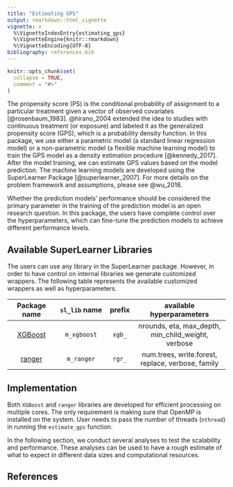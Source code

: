 ```yaml
---
title: "Estimating GPS"
output: rmarkdown::html_vignette
vignette: >
  %\VignetteIndexEntry{estimating_gps}
  %\VignetteEngine{knitr::rmarkdown}
  %\VignetteEncoding{UTF-8}
bibliography: references.bib
---
```


```r
knitr::opts_chunk$set(
  collapse = TRUE,
  comment = "#>"
)
```

The propensity score (PS) is the conditional probability of assignment to a 
particular treatment given a vector of observed covariates [@rosenbaum_1983]. 
@hirano_2004 extended the idea to studies with continuous treatment (or exposure) 
and labeled it as the generalized propensity score (GPS), which is a probability 
density function. In this package, we use either a parametric model (a standard 
linear regression model) or a non-parametric model (a flexible machine learning 
model) to train the GPS model as a density estimation procedure [@kennedy_2017]. 
After the model training, we can estimate GPS values based on the model prediction. 
The machine learning models are developed using the SuperLearner Package [@superlearner_2007]. 
For more details on the problem framework and assumptions, please see @wu_2018.

<!-- [TBD: Data flow and mathematical equations] -->

Whether the prediction models' performance should be considered the primary 
parameter in the training of the prediction model is an open research question. 
In this package, the users have complete control over the hyperparameters, which 
can fine-tune the prediction models to achieve different performance levels. 


## Available SuperLearner Libraries

The users can use any library in the SuperLearner package. However, in order to 
have control on internal libraries we generate customized wrappers. The following 
table represents the available customized wrappers as well as hyperparameters.

| Package name | `sl_lib` name | prefix| available hyperparameters |
|:------------:|:-------------:|:-----:|:-------------------------:|
| [XGBoost](https://xgboost.readthedocs.io/en/latest/index.html)| `m_xgboost` | `xgb_`|  nrounds, eta, max_depth, min_child_weight, verbose |
| [ranger](https://cran.r-project.org/package=ranger) |`m_ranger`| `rgr_` | num.trees, write.forest, replace, verbose, family |


## Implementation

Both `XGBoost` and `ranger` libraries are developed for efficient processing on 
multiple cores. The only requirement is making sure that OpenMP is installed on 
the system. User needs to pass the number of threads (`nthread`) in running the 
`estimate_gps` function.

In the following section, we conduct several analyses to test the scalability and
performance. These analyses can be used to have a rough estimate of what to expect
in different data sizes and computational resources.




## References
